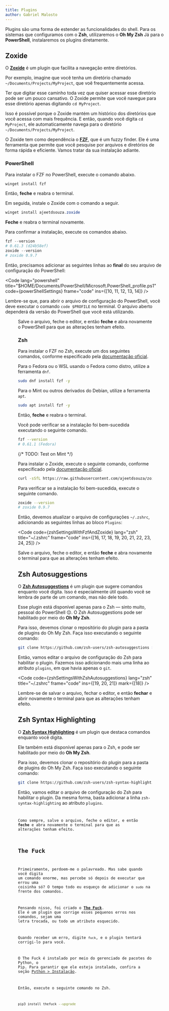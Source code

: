 ```yaml
---
title: Plugins
author: Gabriel Malosto
---
```





Plugins são uma forma de estender as funcionalidades do shell.
Para os sistemas que configuramos com o **Zsh**, utilizaremos o **Oh My Zsh**
Já para o **PowerShell**, instalaremos os plugins diretamente.

## Zoxide

O [**Zoxide**](https://github.com/ajeetdsouza/zoxide) é um plugin que facilita a navegação entre diretórios.

Por exemplo, imagine que você tenha um diretório chamado `~/Documents/Projects/MyProject`, que voê frequentemente acessa.

Ter que digitar esse caminho toda vez que quiser acessar esse diretório pode ser um pouco cansativo.
O Zoxide permite que você navegue para esse diretório apenas digitando `cd MyProject`.

Isso é possível porque o Zoxide mantém um histórico dos diretórios que você acessa com mais frequência.
E então, quando você digita `cd MyProject`, ele automaticamente navega para o diretório `~/Documents/Projects/MyProject`.

O Zoxide tem como dependência o [**FZF**](https://github.com/junegunn/fzf), que é um fuzzy finder.
Ele é uma ferramenta que permite que você pesquise por arquivos e diretórios de forma rápida e eficiente.
Vamos tratar da sua instalação adiante.

### PowerShell

Para instalar o FZF no PowerShell, execute o comando abaixo.

```powershell title="PowerShell" frame="terminal"
winget install fzf
```

Então, **feche** e reabra o terminal.

Em seguida, instale o Zoxide com o comando a seguir.

```powershell title="PowerShell" frame="terminal"
winget install ajeetdsouza.zoxide
```

**Feche** e reabra o terminal novamente.

Para confirmar a instalação, execute os comandos abaixo.

```powershell title="PowerShell" frame="terminal"
fzf --version
# 0.61.3 (d24b58ef)
zoxide --version
# zoxide 0.9.7
```

Então, precisamos adicionar as seguintes linhas ao **final** do seu arquivo de configuração do PowerShell:

<Code
  lang="powershell"
  title="$HOME/Documents/PowerShell/Microsoft.PowerShell_profile.ps1"
  code={powerShellSettings}
  frame="code"
  ins={[10, 11, 12, 13, 14]}
/>

Lembre-se que, para abrir o arquivo de configuração do PowerShell, você deve executar o comando `code $PROFILE` no terminal.
O arquivo aberto dependerá da versão do PowerShell que você está utilizando.

<Figure
  caption="Configurando o Zoxide no PowerShell."
  images={[
    {
      src: configuringZoxideOnPowerShell,
      alt: "Arquivo de configuração do PowerShell aberto no Visual Studio Code, em que foi adicionada a configuração do Zoxide.",
    },
  ]}
/>

Salve o arquivo, feche o editor, e então **feche** e abra novamente o PowerShell para que as alterações tenham efeito.

### Zsh

Para instalar o FZF no Zsh, execute um dos seguintes comandos, conforme especificado pela [documentação oficial](https://github.com/junegunn/fzf).

Para o Fedora ou o WSL usando o Fedora como distro, utilize a ferramenta `dnf`.

```zsh title="Fedora ou WSL" frame="terminal"
sudo dnf install fzf -y
```

Para o Mint ou outros derivados do Debian, utilize a ferramenta `apt`.

```zsh title="Mint" frame="terminal"
sudo apt install fzf -y
```

Então, **feche** e reabra o terminal.

Você pode verificar se a instalação foi bem-sucedida executando o seguinte comando.

```zsh title="Fedora, WSL ou Mint" frame="terminal"
fzf --version
# 0.61.1 (Fedora)
```

{/* TODO: Test on Mint */}

Para instalar o Zoxide, execute o seguinte comando, conforme especificado pela [documentação oficial](https://github.com/ajeetdsouza/zoxide?tab=readme-ov-file#installation).

```zsh title="Fedora, WSL ou Mint" frame="terminal"
curl -sSfL https://raw.githubusercontent.com/ajeetdsouza/zoxide/main/install.sh | sh
```

Para verificar se a instalação foi bem-sucedida, execute o seguinte comando.

```zsh title="Fedora, WSL ou Mint" frame="terminal"
zoxide --version
# zoxide 0.9.7
```

Então, devemos atualizar o arquivo de configurações `~/.zshrc`, adicionando as seguintes linhas ao bloco `Plugins`:

<Code
  code={zshSettingsWithFzfAndZoxide}
  lang="zsh"
  title="~/.zshrc"
  frame="code"
  ins={[16, 17, 18, 19, 20, 21, 22, 23, 24, 25]}
/>

Salve o arquivo, feche o editor, e então **feche** e abra novamente o terminal para que as alterações tenham efeito.

## Zsh Autosuggestions

O [**Zsh Autosuggestions**](https://github.com/zsh-users/zsh-autosuggestions/blob/master/INSTALL.md#oh-my-zsh) é um plugin que sugere comandos enquanto você digita.
Isso é especialmente útil quando você se lembra de parte de um comando, mas não dele todo.

Esse plugin está disponível apenas para o Zsh &mdash; sinto muito, pessoal do PowerShell 😔.
O Zsh Autosuggestions pode ser habilitado por meio do **Oh My Zsh**.

Para isso, devemos clonar o repositório do plugin para a pasta de plugins do Oh My Zsh.
Faça isso executando o seguinte comando:

```zsh
git clone https://github.com/zsh-users/zsh-autosuggestions ${ZSH_CUSTOM:-~/.oh-my-zsh/custom}/plugins/zsh-autosuggestions
```

Então, vamos editar o arquivo de configuração do Zsh para habilitar o plugin.
Fazemos isso adicionando mais uma linha ao atributo `plugins`, em que havia apenas o `git`.

<Code
  code={zshSettingsWithZshAutosuggestions}
  lang="zsh"
  title="~/.zshrc"
  frame="code"
  ins={[19, 20, 21]}
  mark={[18]}
/>

Lembre-se de salvar o arquivo, fechar o editor, e então **fechar** e abrir novamente o terminal para que as alterações tenham efeito.

## Zsh Syntax Highlighting

O [**Zsh Syntax Highlighting**](https://github.com/zsh-users/zsh-syntax-highlighting/blob/master/INSTALL.md#oh-my-zsh) é um plugin que destaca comandos enquanto você digita.

Ele também está disponível apenas para o Zsh, e pode ser habilitado por meio do **Oh My Zsh**.

Para isso, devemos clonar o repositório do plugin para a pasta de plugins do Oh My Zsh.
Faça isso executando o seguinte comando:

```zsh
git clone https://github.com/zsh-users/zsh-syntax-highlighting.git ${ZSH_CUSTOM:-~/.oh-my-zsh/custom}/plugins/zsh-syntax-highlighting
```

Então, vamos editar o arquivo de configuração do Zsh para habilitar o plugin.
Da mesma forma, basta adicionar a linha `zsh-syntax-highlighting` ao atributo `plugins`.

<Code
  code={zshSettingsWithZshSyntaxHighlighting}
  lang="zsh"
  title="~/.zshrc"
  frame="code"
  ins={[21]}
/>

Como sempre, salve o arquivo, feche o editor, e então **feche** e abra novamente o terminal para que as alterações tenham efeito.

## The Fuck

Primeiramente, perdoem-me o palavreado.
Mas sabe quando você digita um comando enorme, mas percebe só depois de executar que errou uma coisinha só?
O tempo todo eu esqueço de adicionar o `sudo` na frente dos comandos.

Pensando nisso, foi criado o [**The Fuck**](https://github.com/nvbn/thefuck).
Ele é um plugin que corrige esses pequenos erros nos comandos, sejam uma letra trocada, ou todo um atributo esquecido.

Quando receber um erro, digite `fuck`, e o plugin tentará corrigi-lo para você.

O The Fuck é instalado por meio do gerenciado de pacotes do Python, o Pip.
Para garantir que ele esteja instalado, confira a seção [Python > Instalação](../../python/install).

Então, execute o seguinte comando no Zsh.

```zsh title="Fedora, WSL ou Mint" frame="terminal"
pip3 install thefuck --upgrade
```
